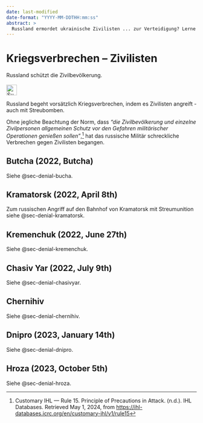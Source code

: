 ```yaml
---
date: last-modified
date-format: "YYYY-MM-DDTHH:mm:ss"
abstract: > 
  Russland ermordet ukrainische Zivilisten ... zur Verteidigung? Lerne mehr über den gezielten russischen Terror gegen die ukrainischen Männer, Frauen und Kinder.
---
```


# Kriegsverbrechen – Zivilisten {#sec-warcrimes-civilians}

::: {.callout-caution title="Mythos"}
Russland schützt die Zivilbevölkerung.
[<br></br>![Suche nach Stichwort in EUvsDisinfo](../all_common_img/EUvsDisinfo_400x240.jpg){height=2em}](https://euvsdisinfo.eu/disinformation-cases/?text=war%20(crimes%7Ccriminals)%20(civilian%7Ccivilians)&sort=relevance)
:::

::: {.callout-tip title="Wahrheit"}
Russland begeht vorsätzlich Kriegsverbrechen, indem es Zivilisten angreift - auch mit Streubomben. 
:::

Ohne jegliche Beachtung der Norm, dass *“die Zivilbevölkerung und einzelne Zivilpersonen allgemeinen Schutz vor den Gefahren militärischer Operationen genießen sollen”*,[^warcrimes-civilians.de-1] hat das russische Militär schreckliche Verbrechen gegen Zivilisten begangen. 

## Butcha (2022, Butcha)

Siehe @sec-denial-bucha.


## Kramatorsk (2022, April 8th)

Zum russischen Angriff auf den Bahnhof von Kramatorsk mit Streumunition siehe @sec-denial-kramatorsk.  


## Kremenchuk (2022, June 27th)

Siehe @sec-denial-kremenchuk.


## Chasiv Yar (2022, July 9th)

Siehe @sec-denial-chasivyar.


## Chernihiv

Siehe @sec-denial-chernihiv.


## Dnipro (2023, January 14th)

Siehe @sec-denial-dnipro.


## Hroza (2023, October 5th)

Siehe @sec-denial-hroza.



[^warcrimes-civilians.de-1]:  Customary IHL — Rule 15\. Principle of Precautions in Attack. (n.d.). IHL Databases. Retrieved May 1, 2024, from [https://ihl-databases.icrc.org/en/customary-ihl/v1/rule15](https://ihl-databases.icrc.org/en/customary-ihl/v1/rule15)

